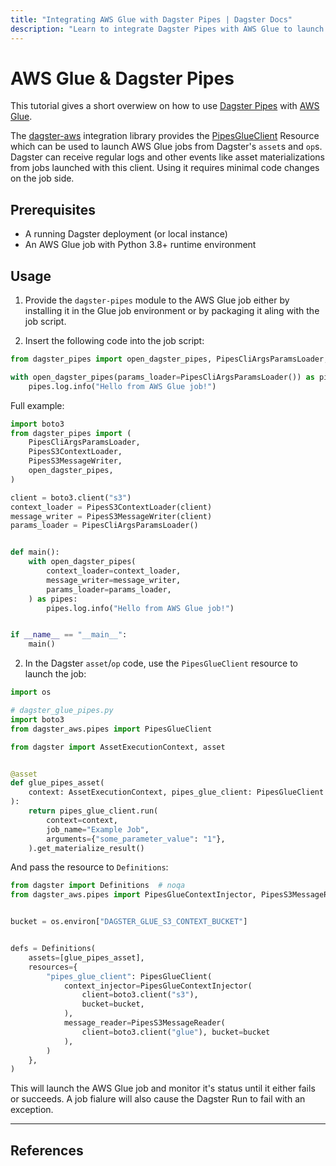 ```yaml
---
title: "Integrating AWS Glue with Dagster Pipes | Dagster Docs"
description: "Learn to integrate Dagster Pipes with AWS Glue to launch external code from Dagster assets."
---
```


# AWS Glue & Dagster Pipes

This tutorial gives a short overwiew on how to use [Dagster Pipes](/concepts/dagster-pipes) with [AWS Glue](https://aws.amazon.com/glue/).

The [dagster-aws](/\_apidocs/libraries/dagster-aws) integration library provides the [PipesGlueClient](/\_apidocs/libraries/dagster-aws#dagster_aws.pipes.PipesGlueClient) Resource which can be used to launch AWS Glue jobs from Dagster's `asset`s and `op`s. Dagster can receive regular logs and other events like asset materializations from jobs launched with this client. Using it requires minimal code changes on the job side.

## Prerequisites

- A running Dagster deployment (or local instance)
- An AWS Glue job with Python 3.8+ runtime environment

## Usage

1. Provide the `dagster-pipes` module to the AWS Glue job either by installing it in the Glue job environment or by packaging it aling with the job script.

2. Insert the following code into the job script:

```python
from dagster_pipes import open_dagster_pipes, PipesCliArgsParamsLoader, Pipes

with open_dagster_pipes(params_loader=PipesCliArgsParamsLoader()) as pipes:
    pipes.log.info("Hello from AWS Glue job!")

```

Full example:

```python file=/guides/dagster/dagster_pipes/glue/glue_script.py
import boto3
from dagster_pipes import (
    PipesCliArgsParamsLoader,
    PipesS3ContextLoader,
    PipesS3MessageWriter,
    open_dagster_pipes,
)

client = boto3.client("s3")
context_loader = PipesS3ContextLoader(client)
message_writer = PipesS3MessageWriter(client)
params_loader = PipesCliArgsParamsLoader()


def main():
    with open_dagster_pipes(
        context_loader=context_loader,
        message_writer=message_writer,
        params_loader=params_loader,
    ) as pipes:
        pipes.log.info("Hello from AWS Glue job!")


if __name__ == "__main__":
    main()
```

2. In the Dagster `asset`/`op` code, use the `PipesGlueClient` resource to launch the job:

```python file=/guides/dagster/dagster_pipes/glue/dagster_code.py startafter=start_asset_marker endbefore=end_asset_marker
import os

# dagster_glue_pipes.py
import boto3
from dagster_aws.pipes import PipesGlueClient

from dagster import AssetExecutionContext, asset


@asset
def glue_pipes_asset(
    context: AssetExecutionContext, pipes_glue_client: PipesGlueClient
):
    return pipes_glue_client.run(
        context=context,
        job_name="Example Job",
        arguments={"some_parameter_value": "1"},
    ).get_materialize_result()
```

And pass the resource to `Definitions`:

```python file=/guides/dagster/dagster_pipes/glue/dagster_code.py startafter=start_definitions_marker endbefore=end_definitions_marker
from dagster import Definitions  # noqa
from dagster_aws.pipes import PipesGlueContextInjector, PipesS3MessageReader


bucket = os.environ["DAGSTER_GLUE_S3_CONTEXT_BUCKET"]


defs = Definitions(
    assets=[glue_pipes_asset],
    resources={
        "pipes_glue_client": PipesGlueClient(
            context_injector=PipesGlueContextInjector(
                client=boto3.client("s3"),
                bucket=bucket,
            ),
            message_reader=PipesS3MessageReader(
                client=boto3.client("glue"), bucket=bucket
            ),
        )
    },
)
```

This will launch the AWS Glue job and monitor it's status until it either fails or succeeds. A job fialure will also cause the Dagster Run to fail with an exception.

---

## References

<ArticleList>
  <ArticleListItem
    title="Dagster Pipes"
    href="/concepts/pipes"
  ></ArticleListItem>
  <ArticleListItem
    title="AWS Glue Pipes API reference"
    href="/\_apidocs/libraries/dagster-aws#pipesglueclient"
  ></ArticleListItem>
</ArticleList>
